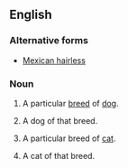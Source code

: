 ==English==

===Alternative forms===
*[[Mexican hairless]]

===Noun===
{{en-noun|head=[[Mexican]] [[hairless|Hairless]]|es|-}}<!-- 'Mexican Hairlesses' has only 50 Google hits -->

# {{context|uncountable}} A particular [[breed]] of [[dog]].
# {{context|countable}} A dog of that breed.
# {{context|uncountable}} A particular breed of [[cat]].
# {{context|countable}} A cat of that breed.